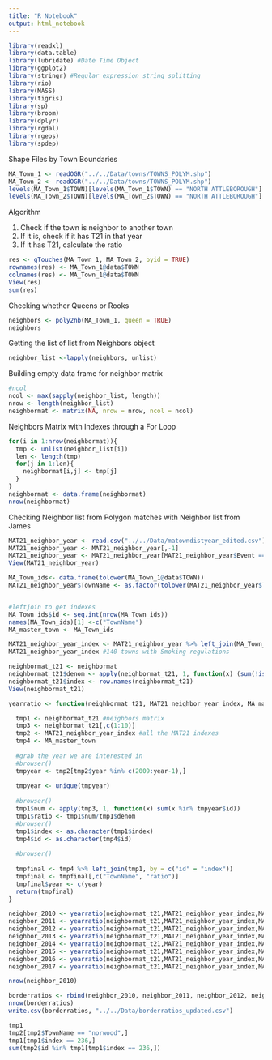 ```yaml
---
title: "R Notebook"
output: html_notebook
---
```



```r
library(readxl)
library(data.table)
library(lubridate) #Date Time Object
library(ggplot2)
library(stringr) #Regular expression string splitting
library(rio)
library(MASS)
library(tigris)
library(sp)
library(broom)
library(dplyr)
library(rgdal)
library(rgeos)
library(spdep)
```

Shape Files by Town Boundaries
```r
MA_Town_1 <- readOGR("../../Data/towns/TOWNS_POLYM.shp")
MA_Town_2 <- readOGR("../../Data/towns/TOWNS_POLYM.shp")
levels(MA_Town_1$TOWN)[levels(MA_Town_1$TOWN) == "NORTH ATTLEBOROUGH"] <- "north attleboro"
levels(MA_Town_2$TOWN)[levels(MA_Town_2$TOWN) == "NORTH ATTLEBOROUGH"] <- "north attleboro"
```

Algorithm

1) Check if the town is neighbor to another town
2) If it is, check if it has T21 in that year
3) If it has T21, calculate the ratio

```r
res <- gTouches(MA_Town_1, MA_Town_2, byid = TRUE)
rownames(res) <- MA_Town_1@data$TOWN
colnames(res) <- MA_Town_1@data$TOWN
View(res)
sum(res)
```

Checking whether Queens or Rooks
```r
neighbors <- poly2nb(MA_Town_1, queen = TRUE)
neighbors
```


Getting the list of list from Neighbors object
```r
neighbor_list <-lapply(neighbors, unlist)
```

Building empty data frame for neighbor matrix
```r
#ncol
ncol <- max(sapply(neighbor_list, length))
nrow <- length(neighbor_list)
neighbormat <- matrix(NA, nrow = nrow, ncol = ncol)
```

Neighbors Matrix with Indexes through a For Loop
```r
for(i in 1:nrow(neighbormat)){
  tmp <- unlist(neighbor_list[i])
  len <- length(tmp)
  for(j in 1:len){
    neighbormat[i,j] <- tmp[j]
  }
}
neighbormat <- data.frame(neighbormat)
nrow(neighbormat)


```

Checking Neighbor list from Polygon matches with Neighbor list from James
```r
MAT21_neighbor_year <- read.csv("../../Data/matowndistyear_edited.csv")
MAT21_neighbor_year <- MAT21_neighbor_year[,-1]
MAT21_neighbor_year <- MAT21_neighbor_year[MAT21_neighbor_year$Event == 1 & MAT21_neighbor_year$csum ==1,]
View(MAT21_neighbor_year)
```

```r
MA_Town_ids<- data.frame(tolower(MA_Town_1@data$TOWN))
MAT21_neighbor_year$TownName <- as.factor(tolower(MAT21_neighbor_year$TownName))


#leftjoin to get indexes
MA_Town_ids$id <- seq.int(nrow(MA_Town_ids))
names(MA_Town_ids)[1] <-c("TownName") 
MA_master_town <- MA_Town_ids

MAT21_neighbor_year_index <- MAT21_neighbor_year %>% left_join(MA_Town_ids, by = c("TownName"))
MAT21_neighbor_year_index #140 towns with Smoking regulations
```

```r
neighbormat_t21 <- neighbormat
neighbormat_t21$denom <- apply(neighbormat_t21, 1, function(x) (sum(!is.na(x))))
neighbormat_t21$index <- row.names(neighbormat_t21)
View(neighbormat_t21)
```

```r
yearratio <- function(neighbormat_t21, MAT21_neighbor_year_index, MA_master_town, year){

  tmp1 <- neighbormat_t21 #neighbors matrix
  tmp3 <- neighbormat_t21[,c(1:10)]
  tmp2 <- MAT21_neighbor_year_index #all the MAT21 indexes
  tmp4 <- MA_master_town
  
  #grab the year we are interested in
  #browser()
  tmpyear <- tmp2[tmp2$year %in% c(2009:year-1),]
  
  tmpyear <- unique(tmpyear)
  
  #browser()
  tmp1$num <- apply(tmp3, 1, function(x) sum(x %in% tmpyear$id))
  tmp1$ratio <- tmp1$num/tmp1$denom
  #browser()
  tmp1$index <- as.character(tmp1$index)
  tmp4$id <- as.character(tmp4$id)
  
  #browser()
  
  tmpfinal <- tmp4 %>% left_join(tmp1, by = c("id" = "index"))
  tmpfinal <- tmpfinal[,c("TownName", "ratio")]
  tmpfinal$year <- c(year)
  return(tmpfinal)
}
```


```r
neighbor_2010 <- yearratio(neighbormat_t21,MAT21_neighbor_year_index,MA_master_town,2010)
neighbor_2011 <- yearratio(neighbormat_t21,MAT21_neighbor_year_index,MA_master_town,2011)
neighbor_2012 <- yearratio(neighbormat_t21,MAT21_neighbor_year_index,MA_master_town,2012)
neighbor_2013 <- yearratio(neighbormat_t21,MAT21_neighbor_year_index,MA_master_town,2013)
neighbor_2014 <- yearratio(neighbormat_t21,MAT21_neighbor_year_index,MA_master_town,2014)
neighbor_2015 <- yearratio(neighbormat_t21,MAT21_neighbor_year_index,MA_master_town,2015)
neighbor_2016 <- yearratio(neighbormat_t21,MAT21_neighbor_year_index,MA_master_town,2016)
neighbor_2017 <- yearratio(neighbormat_t21,MAT21_neighbor_year_index,MA_master_town,2017)
```


```r
nrow(neighbor_2010)
```



```r
borderratios <- rbind(neighbor_2010, neighbor_2011, neighbor_2012, neighbor_2013, neighbor_2014, neighbor_2015, neighbor_2016, neighbor_2017)
nrow(borderratios)
write.csv(borderratios, "../../Data/borderratios_updated.csv")
```


```r

tmp1
tmp2[tmp2$TownName == "norwood",]
tmp1[tmp1$index == 236,]
sum(tmp2$id %in% tmp1[tmp1$index == 236,])

```

